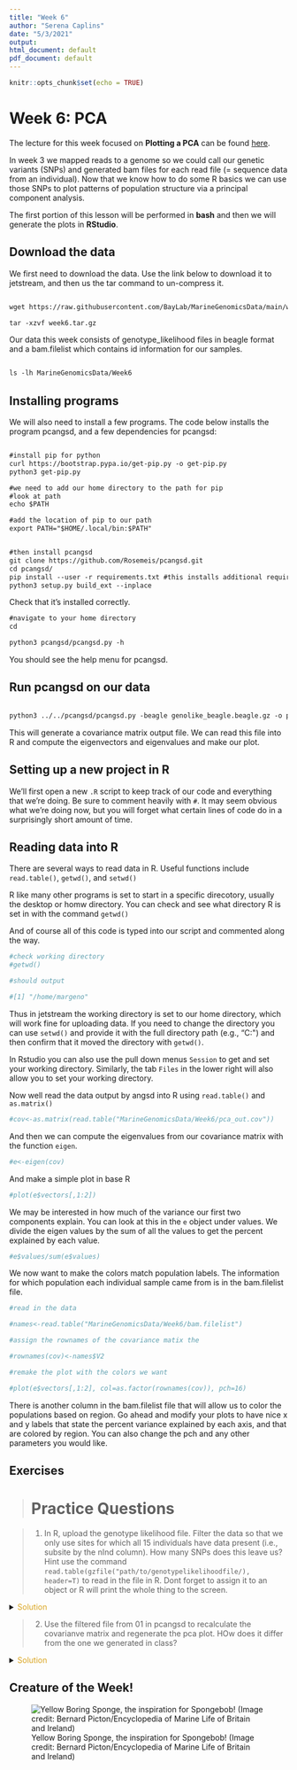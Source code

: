 ```yaml
---
title: "Week 6"
author: "Serena Caplins"
date: "5/3/2021"
output:
html_document: default
pdf_document: default
---
```


```r
knitr::opts_chunk$set(echo = TRUE)
```

# Week 6: PCA 


The lecture for this week focused on **Plotting a PCA** can be found [here](https://github.com/BayLab/MarineGenomics/blob/main/ppt/Week6_lecture.pdf).

In week 3 we mapped reads to a genome so we could call our genetic variants (SNPs) and generated bam files for each read file (= sequence data from an individual). Now that we know how to do some R basics we can use those SNPs to plot patterns of population structure via a principal component analysis. 

The first portion of this lesson will be performed in **bash** and then we will generate the plots in **RStudio**.

## Download the data

We first need to download the data. Use the link below to download it to jetstream, and then us the tar command to un-compress it.


```html

wget https://raw.githubusercontent.com/BayLab/MarineGenomicsData/main/week6.tar.gz

tar -xzvf week6.tar.gz

```

Our data this week consists of genotype_likelihood files in beagle format and a bam.filelist which contains id information for our samples. 

```html

ls -lh MarineGenomicsData/Week6

```

## Installing programs

We will also need to install a few programs. The code below installs the program pcangsd, and a few dependencies for pcangsd:

```html

#install pip for python
curl https://bootstrap.pypa.io/get-pip.py -o get-pip.py
python3 get-pip.py

#we need to add our home directory to the path for pip
#look at path
echo $PATH

#add the location of pip to our path
export PATH="$HOME/.local/bin:$PATH"


#then install pcangsd
git clone https://github.com/Rosemeis/pcangsd.git
cd pcangsd/
pip install --user -r requirements.txt #this installs additional requirements for pcangsd
python3 setup.py build_ext --inplace

```


Check that it's installed correctly.
```html
#navigate to your home directory
cd

python3 pcangsd/pcangsd.py -h
```


You should see the help menu for pcangsd. 

## Run pcangsd on our data

```html

python3 ../../pcangsd/pcangsd.py -beagle genolike_beagle.beagle.gz -o pca_out -threads 28

```


This will generate a covariance matrix output file. We can read this file into R and compute the eigenvectors and eigenvalues and make our plot. 

## Setting up a new project in R

We'll first open a new `.R` script to keep track of our code and everything that we're doing. Be sure to comment heavily with `#`. It may seem obvious what we're doing now, but you will forget what certain lines of code do in a surprisingly short amount of time. 


## Reading data into R

There are several ways to read data in R. Useful functions include `read.table()`, `getwd()`, and `setwd()`

R like many other programs is set to start in a specific direcotory, usually the desktop or homw directory. You can check and see what directory R is set in with the command `getwd()`

And of course all of this code is typed into our script and commented along the way.

```r

#check working directory
#getwd()

#should output

#[1] "/home/margeno"

```


Thus in jetstream the working directory is set to our home directory, which will work fine for uploading data. If you need to change the directory you can use `setwd()` and provide it with the full directory path (e.g., "C:\Users\Serena\Documents\MarineGenomics\") and then confirm that it moved the directory with `getwd()`. 

In Rstudio you can also use the pull down menus `Session` to get and set your working directory. Similarly, the tab `Files` in the lower right will also allow you to set your working directory.


Now well read the data output by angsd into R using `read.table()` and `as.matrix()`

```r

#cov<-as.matrix(read.table("MarineGenomicsData/Week6/pca_out.cov"))

```


And then we can compute the eigenvalues from our covariance matrix with the function `eigen`.


```r

#e<-eigen(cov)

```

And make a simple plot in base R


```r


#plot(e$vectors[,1:2])

```
We may be interested in how much of the variance our first two components explain. You can look at this in the `e` object under values. We divide the eigen values by the sum of all the values to get the percent explained by each value.

```r

#e$values/sum(e$values)


```


We now want to make the colors match population labels. The information for which population each individual sample came from is in the bam.filelist file.


```r

#read in the data

#names<-read.table("MarineGenomicsData/Week6/bam.filelist")

#assign the rownames of the covariance matix the 

#rownames(cov)<-names$V2

#remake the plot with the colors we want

#plot(e$vectors[,1:2], col=as.factor(rownames(cov)), pch=16)

```

There is another column in the bam.filelist file that will allow us to color the populations based on region. Go ahead and modify your plots to have nice x and y labels that state the percent variance explained by each axis, and that are colored by region. You can also change the pch and any other parameters you would like.


## Exercises
> # Practice Questions

> 01. In R, upload the genotype likelihood file. Filter the data so that we only use sites for which all 15 individuals have data present (i.e., subsite by the nInd column). How many SNPs does this leave us? 
Hint use the command `read.table(gzfile("path/to/genotypelikelihoodfile/), header=T)` to read in the file in R. Dont forget to assign it to an object or R will print the whole thing to the screen.

<details><summary><span style="color: goldenrod;">Solution</span></summary>
<p>

```r
# coming soon!
```
</p>
</details>

>02. Use the filtered file from 01 in pcangsd to recalculate the covarianve matrix and regenerate the pca plot. HOw does it differ from the one we generated in class?

<details><summary><span style="color: goldenrod;">Solution</span></summary>
<p>

```r
# coming soon!
```
</p>
</details>

## Creature of the Week!
![Yellow Boring Sponge, the inspiration for Spongebob! (Image credit: Bernard Picton/Encyclopedia of Marine Life of Britain and Ireland)](./figs/creatures/boringsponge.jpg)
